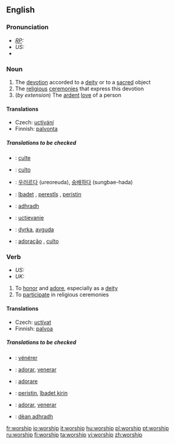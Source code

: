 {{see|Worship}}
==English==

===Pronunciation===
* ''[[RP]]:'' {{IPA|/ˈwɜːʃɪp/}}
* ''US:'' {{IPA|/ˈwɝʃɪp/}}
*{{audio|en-us-worship.ogg|Audio (US)}}

===Noun===
{{en-noun|-}}

# The [[devotion]] accorded to a [[deity]] or to a [[sacred]] object
# The [[religious]] [[ceremony|ceremonies]] that express this devotion
#(''by extension'') The [[ardent]] [[love]] of a person

====Translations====
{{trans-top|devotion accorded to a deity or to a sacred object}}
*Czech: [[uctívání]] {{n}}
*Finnish: [[palvonta]]
{{trans-mid}}
{{trans-bottom}}
=====Translations to be checked=====
{{checktrans}}

*{{ttbc|French}}: [[culte]] {{m}}
*{{ttbc|Italian}}: [[culto]] {{m}}

*{{ttbc|Korean}}: [[우러르다]] (ureoreuda), [[숭배하다]] (sungbae-hada) 
*{{ttbc|Kurdish}}: [[îbadet]] {{m}}, [[perestîş]] {{f}}, [[peristin]] {{f}}
*{{ttbc|Scottish Gaelic}}: [[adhradh]] {{m}}
*{{ttbc|Slovak}}: [[uctievanie]]  {{n}}
*{{ttbc|Swedish}}: [[dyrka]], [[avguda]]
*{{ttbc|Portuguese}}: [[adoração]] {{f}}, [[culto]] {{m}}


===Verb===
*''US:'' {{en-infl-reg-consonant|worship||}}
*''UK:'' {{en-infl-reg-consonant|worship||p}}

# To [[honor]] and [[adore]], especially as a [[deity]]
# To [[participate]] in religious ceremonies

====Translations====
{{trans-top|to honor and adore, especially as a deity}}
*Czech: [[uctívat]]
*Finnish: [[palvoa]]
{{trans-mid}}
{{trans-bottom}}
=====Translations to be checked=====
{{checktrans}}

*{{ttbc|French}}: [[vénérer]]
*{{ttbc|Spanish}}: [[adorar]], [[venerar]]

*{{ttbc|Italian}}: [[adorare]] 
*{{ttbc|Kurdish}}: [[peristin]], [[îbadet|îbadet kirin]]
*{{ttbc|Portuguese}}: [[adorar]], [[venerar]]
*{{ttbc|Scottish Gaelic}}: [[dèan adhradh]]


[[fr:worship]]
[[io:worship]]
[[it:worship]]
[[hu:worship]]
[[pl:worship]]
[[pt:worship]]
[[ru:worship]]
[[fi:worship]]
[[ta:worship]]
[[vi:worship]]
[[zh:worship]]
